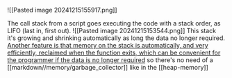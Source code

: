 ![[Pasted image 20241215155917.png]]


The call stack from a script goes executing the code with a stack order, as LIFO (last in, first out).
![[Pasted image 20241215153544.png]]
This stack it's growing and shrinking automatically as long the data no longer required.
[Another feature is that memory on the stack is automatically, and very efficiently, reclaimed when the function exits, which can be convenient for the programmer if the data is no longer required](https://en.wikipedia.org/wiki/Stack-based_memory_allocation#:~:text=Another%20feature%20is%20that%20memory,can%20be%20convenient%20for%20the%20programmer%20if%20the%20data%20is%20no%20longer%20required) so there's no need of a [[markdown//memory/garbage_collector]] like in the [[heap-memory]]